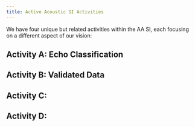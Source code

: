 ```yaml
---
title: Active Acoustic SI Activities
---
```


We have four unique but related activities within the AA SI, each focusing on a different aspect of our vision: 


## Activity A: Echo Classification

## Activity B: Validated Data

## Activity C: 

## Activity D: 

